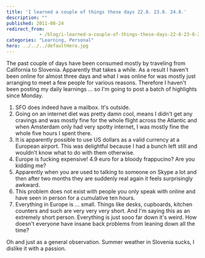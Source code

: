 ```yaml
---
title: 'I learned a couple of things these days 22.8. 23.8. 24.8.'
description: ""
published: 2011-08-24
redirect_from: 
            - /blog/i-learned-a-couple-of-things-these-days-22-8-23-8-24-8/swizec/2280
categories: "Learning, Personal"
hero: ../../../defaultHero.jpg
---
```


The past couple of days have been consumed mostly by traveling from California to Slovenia. Apparently that takes a while. As a result I haven't been online for almost three days and what I was online for was mostly just arranging to meet a few people for various reasons. Therefore I haven't been posting my daily learnings ... so I'm going to post a batch of highlights since Monday.

1.  SFO does indeed have a mailbox. It's outside.
2.  Going on an internet diet was pretty damn cool, means I didn't get any cravings and was mostly fine for the whole flight across the Atlantic and when Amsterdam only had very spotty internet, I was mostly fine the whole five hours I spent there.
3.  It is apparently possible to use US dollars as a valid currency at a European airport. This was delightful because I had a bunch left still and wouldn't know what to do with them otherwise.
4.  Europe is fucking expensive! 4.9 euro for a bloody frappucino? Are you kidding me?
5.  Apparently when you are used to talking to someone on Skype a lot and then after two months they are suddenly real again it feels surprisingly awkward.
6.  This problem does not exist with people you only speak with online and have seen in person for a cumulative ten hours.
7.  Everything in Europe is ... small. Things like desks, cupboards, kitchen counters and such are very very very short. And I'm saying this as an extremely short person. Everything is just sooo far down it's weird. How doesn't everyone have insane back problems from leaning down all the time?

Oh and just as a general observation. Summer weather in Slovenia sucks, I dislike it with a passion.
